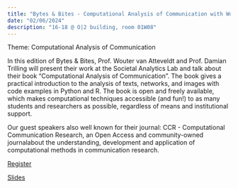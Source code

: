 ```yaml
---
title: "Bytes & Bites - Computational Analysis of Communication with Wouter van Atteveldt"
date: "02/06/2024"
description: "16-18 @ O|2 building, room 01W08"
---
```


Theme: Computational Analysis of Communication

In this edition of Bytes & Bites, Prof. Wouter van Atteveldt and Prof. Damian Trilling will present their work at the Societal Analytics Lab and talk about their book "Computational Analysis of Communication". The book gives a practical introduction to the analysis of texts, networks, and images with code examples in Python and R. The book is open and freely available, which makes computational techniques accessible (and fun!) to as many students and researchers as possible, regardless of means and institutional support.

Our guest speakers also well known for their journal: CCR - Computational Communication Research, an Open Access and community-owned journalabout the understanding, development and application of computational methods in communication research.



[Register](https://vu-nl.libcal.com/event/4162072)

[Slides](https://docs.google.com/presentation/d/1TUAXBvdGrUmvJe-3IdlsjsrehJeMTezr8XntHou7yJk/edit?usp=sharing)
